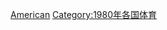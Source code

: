 {{portal|美國}}
{{year by category
|m=1
|c=9
|d=8
|y=0
|cat=美國體育
|sortkey=體育
|parent=20世纪各年美国体育‎
|subcat=1980年美國
}}
[[Category:1980年體育|American]]
[[Category:1980年各国体育|Category:1980年各国体育]]